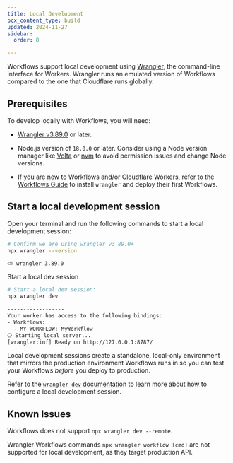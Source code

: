 ```yaml
---
title: Local Development
pcx_content_type: build
updated: 2024-11-27
sidebar:
  order: 8

---
```


Workflows support local development using [Wrangler](/workers/wrangler/install-and-update/), the command-line interface for Workers. Wrangler runs an emulated version of Workflows compared to the one that Cloudflare runs globally.

## Prerequisites

To develop locally with Workflows, you will need:

- [Wrangler v3.89.0](https://blog.cloudflare.com/wrangler3/) or later.

- Node.js version of `18.0.0` or later. Consider using a Node version manager like [Volta](https://volta.sh/) or [nvm](https://github.com/nvm-sh/nvm) to avoid permission issues and change Node versions.

- If you are new to Workflows and/or Cloudflare Workers, refer to the [Workflows Guide](/workflows/get-started/guide/) to install `wrangler` and deploy their first Workflows.

## Start a local development session

Open your terminal and run the following commands to start a local development session:

```sh
# Confirm we are using wrangler v3.89.0+
npx wrangler --version
```

```sh output
⛅️ wrangler 3.89.0
```

Start a local dev session

```sh
# Start a local dev session:
npx wrangler dev
```

```sh output
------------------
Your worker has access to the following bindings:
- Workflows:
  - MY_WORKFLOW: MyWorkflow
⎔ Starting local server...
[wrangler:inf] Ready on http://127.0.0.1:8787/
```

Local development sessions create a standalone, local-only environment that mirrors the production environment Workflows runs in so you can test your Workflows _before_ you deploy to production.

Refer to the [`wrangler dev` documentation](/workers/wrangler/commands/#dev) to learn more about how to configure a local development session.

## Known Issues

Workflows does not support `npx wrangler dev --remote`.

Wrangler Workflows commands `npx wrangler workflow [cmd]` are not supported for local development, as they target production API.